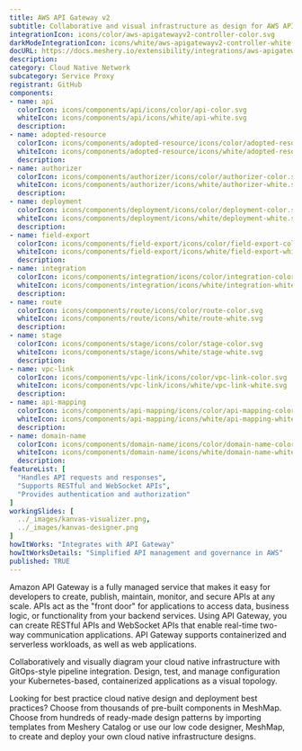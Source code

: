 ```yaml
---
title: AWS API Gateway v2
subtitle: Collaborative and visual infrastructure as design for AWS API Gateway v2
integrationIcon: icons/color/aws-apigatewayv2-controller-color.svg
darkModeIntegrationIcon: icons/white/aws-apigatewayv2-controller-white.svg
docURL: https://docs.meshery.io/extensibility/integrations/aws-apigatewayv2-controller
description: 
category: Cloud Native Network
subcategory: Service Proxy
registrant: GitHub
components: 
- name: api
  colorIcon: icons/components/api/icons/color/api-color.svg
  whiteIcon: icons/components/api/icons/white/api-white.svg
  description: 
- name: adopted-resource
  colorIcon: icons/components/adopted-resource/icons/color/adopted-resource-color.svg
  whiteIcon: icons/components/adopted-resource/icons/white/adopted-resource-white.svg
  description: 
- name: authorizer
  colorIcon: icons/components/authorizer/icons/color/authorizer-color.svg
  whiteIcon: icons/components/authorizer/icons/white/authorizer-white.svg
  description: 
- name: deployment
  colorIcon: icons/components/deployment/icons/color/deployment-color.svg
  whiteIcon: icons/components/deployment/icons/white/deployment-white.svg
  description: 
- name: field-export
  colorIcon: icons/components/field-export/icons/color/field-export-color.svg
  whiteIcon: icons/components/field-export/icons/white/field-export-white.svg
  description: 
- name: integration
  colorIcon: icons/components/integration/icons/color/integration-color.svg
  whiteIcon: icons/components/integration/icons/white/integration-white.svg
  description: 
- name: route
  colorIcon: icons/components/route/icons/color/route-color.svg
  whiteIcon: icons/components/route/icons/white/route-white.svg
  description: 
- name: stage
  colorIcon: icons/components/stage/icons/color/stage-color.svg
  whiteIcon: icons/components/stage/icons/white/stage-white.svg
  description: 
- name: vpc-link
  colorIcon: icons/components/vpc-link/icons/color/vpc-link-color.svg
  whiteIcon: icons/components/vpc-link/icons/white/vpc-link-white.svg
  description: 
- name: api-mapping
  colorIcon: icons/components/api-mapping/icons/color/api-mapping-color.svg
  whiteIcon: icons/components/api-mapping/icons/white/api-mapping-white.svg
  description: 
- name: domain-name
  colorIcon: icons/components/domain-name/icons/color/domain-name-color.svg
  whiteIcon: icons/components/domain-name/icons/white/domain-name-white.svg
  description: 
featureList: [
  "Handles API requests and responses",
  "Supports RESTful and WebSocket APIs",
  "Provides authentication and authorization"
]
workingSlides: [
  ../_images/kanvas-visualizer.png,
  ../_images/kanvas-designer.png
]
howItWorks: "Integrates with API Gateway"
howItWorksDetails: "Simplified API management and governance in AWS"
published: TRUE
---
```

<p>
Amazon API Gateway is a fully managed service that makes it easy for developers to create, publish, maintain, monitor, and secure APIs at any scale. APIs act as the "front door" for applications to access data, business logic, or functionality from your backend services. Using API Gateway, you can create RESTful APIs and WebSocket APIs that enable real-time two-way communication applications. API Gateway supports containerized and serverless workloads, as well as web applications.

</p>
<p>
    Collaboratively and visually diagram your cloud native infrastructure with GitOps-style pipeline integration. Design, test, and manage configuration your Kubernetes-based, containerized applications as a visual topology.
</p>
<p>
    Looking for best practice cloud native design and deployment best practices? Choose from thousands of pre-built components in MeshMap. Choose from hundreds of ready-made design patterns by importing templates from Meshery Catalog or use our low code designer, MeshMap, to create and deploy your own cloud native infrastructure designs.
</p>
